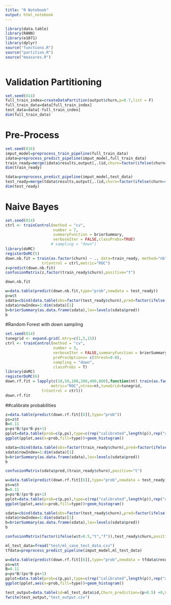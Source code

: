 ```yaml
---
title: "R Notebook"
output: html_notebook
---
```



```r
library(data.table)
library(RANN)
library(e1071)
library(dplyr)
source("functions.R")
source("partition.R")
source("measures.R")
```

```r

```

# Validation Partitioning
```r
set.seed(814)
full_train_index=createDataPartition(output$churn,p=0.7,list = F)
full_train_data=data[full_train_index]
test_data=data[-full_train_index]
dim(full_train_data)
```
# Pre-Process
```r
set.seed(816)
imput_model=preprocess_train_pipeline(full_train_data)
idata=preprocess_predict_pipeline(imput_model,full_train_data)
train_ready=merge(idata$results,output[,.(id,churn=factor(ifelse(churn==1,"t", "f")))],by='id',all=F)[,-"id"]
dim(train_ready)
```
```r
tdata=preprocess_predict_pipeline(imput_model,test_data)
test_ready=merge(tdata$results,output[,.(id,churn=factor(ifelse(churn==1,"t", "f")))],by='id',all=F)[,-"id"]
dim(test_ready)
```
# Naive Bayes 
```r
set.seed(814)
ctrl <- trainControl(method = "cv", 
                     number = 7, 
                     summaryFunction = brierSummary,
                     verboseIter = FALSE,classProbs=TRUE)
                    # sampling = "down")
library(doMC)
registerDoMC(5)
down.nb.fit = train(as.factor(churn) ~ ., data=train_ready, method="nb",
                trControl = ctrl,metric="ROC")
z=predict(down.nb.fit)
confusionMatrix(z,factor(train_ready$churn),positive="t")
```
```r
down.nb.fit
```
```r
w=data.table(predict(down.nb.fit,type="prob",newdata = test_ready))
p=w$t
sdata=cbind(data.table(obs=factor(test_ready$churn),pred=factor(ifelse(p>0.5,"t","f"))),f=1-p,t=p)
sdata$rowIndex=1:dim(sdata)[1]
b=brierSummary(as.data.frame(sdata),lev=levels(sdata$pred))
b
```

#Random Forest with down sampling
```r
set.seed(814)
tunegrid <- expand.grid(.mtry=c(1,5,15))
ctrl <- trainControl(method = "cv", 
                     number = 3, 
                     verboseIter = FALSE,summaryFunction = brierSummary,
                     preProcOptions= c(thresh=0.8),
                     sampling = "down",
                     classProbs = T)
library(doMC)
registerDoMC(6)
down.rf.fit = lapply(c(10,50,100,200,400,800),function(nt) train(as.factor(churn) ~ ., data=train_ready, method="rf",preProcess="pca",
                    metric="ROC",ntree=nt,tuneGrid=tunegrid,
                trControl = ctrl))
down.rf.fit
```
##calibrate probabilities
```r
z=data.table(predict(down.rf.fit[[6]],type="prob"))
ps=z$t
B=0.11
p=ps*B/(ps*B-ps+1)
pplot=data.table(prob=c(p,ps),type=c(rep("calibrated",length(p)),rep("asis",length(ps))))
ggplot(pplot,aes(x=prob,fill=type))+geom_histogram()
```
```r
sdata=cbind(data.table(obs=factor(train_ready$churn),pred=factor(ifelse(p>0.5,"t","f"))),f=1-p,t=p)
sdata$rowIndex=1:dim(sdata)[1]
b=brierSummary(as.data.frame(sdata),lev=levels(sdata$pred))
b
```
```r
confusionMatrix(sdata$pred,(train_ready$churn),positive="t")
```


```r
w=data.table(predict(down.rf.fit[[6]],type="prob",newdata = test_ready))
ps=w$t
B=0.11
p=ps*B/(ps*B-ps+1)
pplot=data.table(prob=c(p,ps),type=c(rep("calibrated",length(p)),rep("asis",length(ps))))
ggplot(pplot,aes(x=prob,fill=type))+geom_histogram()
```
```r
sdata=cbind(data.table(obs=factor(test_ready$churn),pred=factor(ifelse(p>0.5,"t","f"))),f=1-p,t=p)
sdata$rowIndex=1:dim(sdata)[1]
b=brierSummary(as.data.frame(sdata),lev=levels(sdata$pred))
b
```


```r
confusionMatrix(factor(ifelse(w$t>0.5,"t","f")),test_ready$churn,positive="t")
```


```r
ml_test_data=fread("test/ml_case_test_data.csv")
tfdata=preprocess_predict_pipeline(imput_model,ml_test_data)

w=data.table(predict(down.rf.fit[[6]],type="prob",newdata = tfdata$results[,-"id"]))
ps=w$t
B=0.11
p=ps*B/(ps*B-ps+1)
pplot=data.table(prob=c(p,ps),type=c(rep("calibrated",length(p)),rep("asis",length(ps))))
ggplot(pplot,aes(x=prob,fill=type))+geom_histogram()
```


```r
test_output=data.table(id=ml_test_data$id,Churn_prediction=(p>0.5) +0,Churn_probability=p)
fwrite(test_output,"test_output.csv")
```

